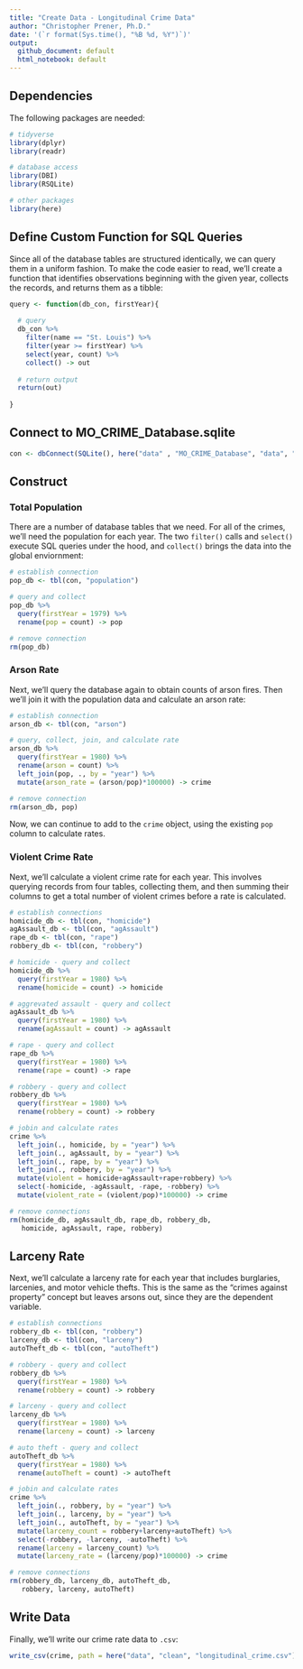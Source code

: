 ```yaml
---
title: "Create Data - Longitudinal Crime Data"
author: "Christopher Prener, Ph.D."
date: '(`r format(Sys.time(), "%B %d, %Y")`)'
output: 
  github_document: default
  html_notebook: default 
---
```


## Dependencies
The following packages are needed:

```r
# tidyverse
library(dplyr)
library(readr)

# database access
library(DBI)
library(RSQLite)

# other packages
library(here)
```

## Define Custom Function for SQL Queries
Since all of the database tables are structured identically, we can query them in a uniform fashion. To make the code easier to read, we'll create a function that identifies observations beginning with the given year, collects the records, and returns them as a tibble:

```r
query <- function(db_con, firstYear){
  
  # query
  db_con %>%
    filter(name == "St. Louis") %>%
    filter(year >= firstYear) %>%
    select(year, count) %>%
    collect() -> out
  
  # return output
  return(out)
  
}
```

## Connect to MO_CRIME_Database.sqlite

```r
con <- dbConnect(SQLite(), here("data" , "MO_CRIME_Database", "data", "MO_CRIME_Database.sqlite"))
```

## Construct 
### Total Population
There are a number of database tables that we need. For all of the crimes, we'll need the population for each year. The two `filter()` calls and `select()` execute SQL queries under the hood, and `collect()` brings the data into the global enviornment:

```r
# establish connection
pop_db <- tbl(con, "population")

# query and collect
pop_db %>%
  query(firstYear = 1979) %>%
  rename(pop = count) -> pop

# remove connection
rm(pop_db)
```

### Arson Rate
Next, we'll query the database again to obtain counts of arson fires. Then we'll join it with the population data and calculate an arson rate:

```r
# establish connection
arson_db <- tbl(con, "arson")

# query, collect, join, and calculate rate
arson_db %>%
  query(firstYear = 1980) %>%
  rename(arson = count) %>%
  left_join(pop, ., by = "year") %>%
  mutate(arson_rate = (arson/pop)*100000) -> crime

# remove connection
rm(arson_db, pop)
```

Now, we can continue to add to the `crime` object, using the existing `pop` column to calculate rates.

### Violent Crime Rate
Next, we'll calculate a violent crime rate for each year. This involves querying records from four tables, collecting them, and then summing their columns to get a total number of violent crimes before a rate is calculated.

```r
# establish connections
homicide_db <- tbl(con, "homicide")
agAssault_db <- tbl(con, "agAssault")
rape_db <- tbl(con, "rape")
robbery_db <- tbl(con, "robbery")

# homicide - query and collect
homicide_db %>%
  query(firstYear = 1980) %>%
  rename(homicide = count) -> homicide

# aggrevated assault - query and collect
agAssault_db %>%
  query(firstYear = 1980) %>%
  rename(agAssault = count) -> agAssault

# rape - query and collect
rape_db %>%
  query(firstYear = 1980) %>%
  rename(rape = count) -> rape

# robbery - query and collect
robbery_db %>%
  query(firstYear = 1980) %>%
  rename(robbery = count) -> robbery

# jobin and calculate rates
crime %>%
  left_join(., homicide, by = "year") %>%
  left_join(., agAssault, by = "year") %>%
  left_join(., rape, by = "year") %>%
  left_join(., robbery, by = "year") %>%
  mutate(violent = homicide+agAssault+rape+robbery) %>%
  select(-homicide, -agAssault, -rape, -robbery) %>%
  mutate(violent_rate = (violent/pop)*100000) -> crime

# remove connections
rm(homicide_db, agAssault_db, rape_db, robbery_db,
   homicide, agAssault, rape, robbery)
```

## Larceny Rate
Next, we'll calculate a larceny rate for each year that includes burglaries, larcenies, and motor vehicle thefts. This is the same as the "crimes against property" concept but leaves arsons out, since they are the dependent variable.

```r
# establish connections
robbery_db <- tbl(con, "robbery")
larceny_db <- tbl(con, "larceny")
autoTheft_db <- tbl(con, "autoTheft")

# robbery - query and collect
robbery_db %>%
  query(firstYear = 1980) %>%
  rename(robbery = count) -> robbery

# larceny - query and collect
larceny_db %>%
  query(firstYear = 1980) %>%
  rename(larceny = count) -> larceny

# auto theft - query and collect
autoTheft_db %>%
  query(firstYear = 1980) %>%
  rename(autoTheft = count) -> autoTheft

# jobin and calculate rates
crime %>%
  left_join(., robbery, by = "year") %>%
  left_join(., larceny, by = "year") %>%
  left_join(., autoTheft, by = "year") %>%
  mutate(larceny_count = robbery+larceny+autoTheft) %>%
  select(-robbery, -larceny, -autoTheft) %>%
  rename(larceny = larceny_count) %>%
  mutate(larceny_rate = (larceny/pop)*100000) -> crime

# remove connections
rm(robbery_db, larceny_db, autoTheft_db,
   robbery, larceny, autoTheft)
```

## Write Data
Finally, we'll write our crime rate data to `.csv`:

```r
write_csv(crime, path = here("data", "clean", "longitudinal_crime.csv"))
```
